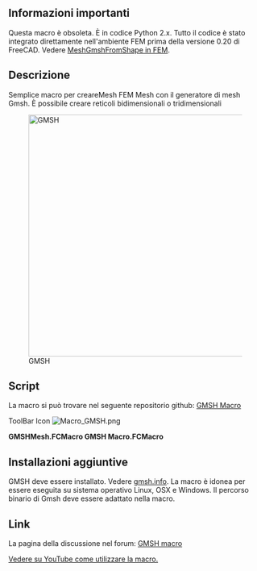 <languages/>
{{Macro/it
|Name=GMSHMacro
|Translate=GMSHMacro
|Icon=Macro_GMSH.png
|Description=Crea Mesh FEM con il generatore di Mesh GMSH. La macro è idonea per essere eseguita su sistema operativo Linux, OSX e Windows. Il percorso binario di Gmsh deve essere adattato nella macro. 
|Author=psicofil
|Version=1.0
|Date=2015-08-24
|FCVersion=Tutte versione
|Download=[https://www.freecadweb.org/wiki/images/a/a2/Macro_GMSH.png Icona per la ToolBar]
|SeeAlso = [[FEM MeshGmshFromShape/it|Mesh FEM da forma con GMSH]]
}}

<span id="Important_information"></span>
==Informazioni importanti==

Questa macro è obsoleta. È in codice Python 2.x. Tutto il codice è stato integrato direttamente nell'ambiente FEM prima della versione 0.20 di FreeCAD. Vedere [[FEM_MeshGmshFromShape/it|MeshGmshFromShape in FEM]].

<span id="Description"></span>
==Descrizione==

Semplice macro per creareMesh FEM Mesh con il generatore di mesh Gmsh. È possibile creare reticoli bidimensionali o tridimensionali

{{Codeextralink|https://raw.githubusercontent.com/psicofil/Macros_FreeCAD/master/Macros/GMSHMesh.FCMacro}}

[[File:Macro GMSH00.png|480px|GMSH]]

==Script==
La macro si può trovare nel seguente repositorio github: [https://github.com/psicofil/Macros_FreeCAD/blob/master/Macros/GMSHMesh.FCMacro GMSH Macro]

ToolBar Icon [[Image:Macro_GMSH.png]]

'''GMSHMesh.FCMacro GMSH Macro.FCMacro'''

==Installazioni aggiuntive==
GMSH deve essere installato. Vedere [http://gmsh.info/ gmsh.info]. La macro è idonea per essere eseguita su sistema operativo Linux, OSX e Windows. Il percorso binario di Gmsh deve essere adattato nella macro.

==Link==
La pagina della discussione nel forum: [http://forum.freecadweb.org/viewtopic.php?t=11182 GMSH macro]

[https://www.youtube.com/watch?v=ZcG5EEUe3yc Vedere su YouTube come utilizzare la macro.]
{{clear}}